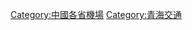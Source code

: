 {{Catnav|頁面分類|各種主題的頁面分類|依中国各省来作的分类|中國各省交通|青海交通}}

[[Category:中國各省機場|Category:中國各省機場]]
[[Category:青海交通|Category:青海交通]]